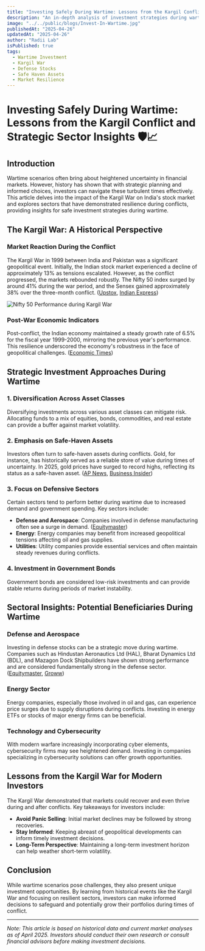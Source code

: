```yaml
---
title: "Investing Safely During Wartime: Lessons from the Kargil Conflict and Strategic Sector Insights"
description: "An in-depth analysis of investment strategies during wartime, drawing lessons from the Kargil War and highlighting sectors poised for resilience and growth."
image: "../../public/blogs/Invest-In-Wartime.jpg"
publishedAt: "2025-04-26"
updatedAt: "2025-04-26"
author: "Radii Lab"
isPublished: true
tags:
  - Wartime Investment
  - Kargil War
  - Defense Stocks
  - Safe Haven Assets
  - Market Resilience
---
```


# Investing Safely During Wartime: Lessons from the Kargil Conflict and Strategic Sector Insights 🛡️📈

## Introduction

Wartime scenarios often bring about heightened uncertainty in financial markets. However, history has shown that with strategic planning and informed choices, investors can navigate these turbulent times effectively. This article delves into the impact of the Kargil War on India's stock market and explores sectors that have demonstrated resilience during conflicts, providing insights for safe investment strategies during wartime.

## The Kargil War: A Historical Perspective

### Market Reaction During the Conflict

The Kargil War in 1999 between India and Pakistan was a significant geopolitical event. Initially, the Indian stock market experienced a decline of approximately 13% as tensions escalated. However, as the conflict progressed, the markets rebounded robustly. The Nifty 50 index surged by around 41% during the war period, and the Sensex gained approximately 38% over the three-month conflict. ([Upstox](https://upstox.com/news/market-news/latest-updates/influence-of-global-conflicts-on-indian-financial-markets-trends-from-kargil-to-the-israel-hamas-war/article-121292/), [Indian Express](https://indianexpress.com/article/explained/explained-economics/markets-israel-hamas-conflict-sensex-rebounds-8978677/))

![Nifty 50 Performance during Kargil War](https://upstox.com/news/market-news/latest-updates/influence-of-global-conflicts-on-indian-financial-markets-trends-from-kargil-to-the-israel-hamas-war/article-121292/)

### Post-War Economic Indicators

Post-conflict, the Indian economy maintained a steady growth rate of 6.5% for the fiscal year 1999-2000, mirroring the previous year's performance. This resilience underscored the economy's robustness in the face of geopolitical challenges. ([Economic Times](https://m.economictimes.com/markets/stocks/news/no-reason-for-investors-to-panic-kargil-pokhran-show-street-will-bounce-back/articleshow/54596137.cms))

## Strategic Investment Approaches During Wartime

### 1. Diversification Across Asset Classes

Diversifying investments across various asset classes can mitigate risk. Allocating funds to a mix of equities, bonds, commodities, and real estate can provide a buffer against market volatility.

### 2. Emphasis on Safe-Haven Assets

Investors often turn to safe-haven assets during conflicts. Gold, for instance, has historically served as a reliable store of value during times of uncertainty. In 2025, gold prices have surged to record highs, reflecting its status as a safe-haven asset. ([AP News](https://apnews.com/article/0082e0040fb6095497ba93ee6454255b), [Business Insider](https://www.businessinsider.com/gold-price-today-record-bullion-rally-safe-haven-commodities-investing-2025-4))

### 3. Focus on Defensive Sectors

Certain sectors tend to perform better during wartime due to increased demand and government spending. Key sectors include:

- **Defense and Aerospace**: Companies involved in defense manufacturing often see a surge in demand. ([Equitymaster](https://www.equitymaster.com/detail.asp?date=04%2F05%2F2025&story=3&title=Top-5-Fundamentally-Strong-Defence-Stocks-to-Watch-Out-for-in-2025))
- **Energy**: Energy companies may benefit from increased geopolitical tensions affecting oil and gas supplies.
- **Utilities**: Utility companies provide essential services and often maintain steady revenues during conflicts.

### 4. Investment in Government Bonds

Government bonds are considered low-risk investments and can provide stable returns during periods of market instability.

## Sectoral Insights: Potential Beneficiaries During Wartime

### Defense and Aerospace

Investing in defense stocks can be a strategic move during wartime. Companies such as Hindustan Aeronautics Ltd (HAL), Bharat Dynamics Ltd (BDL), and Mazagon Dock Shipbuilders have shown strong performance and are considered fundamentally strong in the defense sector. ([Equitymaster](https://www.equitymaster.com/detail.asp?date=04%2F05%2F2025&story=3&title=Top-5-Fundamentally-Strong-Defence-Stocks-to-Watch-Out-for-in-2025), [Groww](https://groww.in/blog/best-defence-stocks-in-india))

### Energy Sector

Energy companies, especially those involved in oil and gas, can experience price surges due to supply disruptions during conflicts. Investing in energy ETFs or stocks of major energy firms can be beneficial.

### Technology and Cybersecurity

With modern warfare increasingly incorporating cyber elements, cybersecurity firms may see heightened demand. Investing in companies specializing in cybersecurity solutions can offer growth opportunities.

## Lessons from the Kargil War for Modern Investors

The Kargil War demonstrated that markets could recover and even thrive during and after conflicts. Key takeaways for investors include:

- **Avoid Panic Selling**: Initial market declines may be followed by strong recoveries.
- **Stay Informed**: Keeping abreast of geopolitical developments can inform timely investment decisions.
- **Long-Term Perspective**: Maintaining a long-term investment horizon can help weather short-term volatility.

## Conclusion

While wartime scenarios pose challenges, they also present unique investment opportunities. By learning from historical events like the Kargil War and focusing on resilient sectors, investors can make informed decisions to safeguard and potentially grow their portfolios during times of conflict.

---

*Note: This article is based on historical data and current market analyses as of April 2025. Investors should conduct their own research or consult financial advisors before making investment decisions.*
